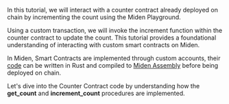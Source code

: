 In this tutorial, we will interact with a counter contract already deployed on chain by incrementing the count using the Miden Playground.

Using a custom transaction, we will invoke the increment function within the counter contract to update the count. This tutorial provides a foundational understanding of interacting with custom smart contracts on Miden.

In Miden, Smart Contracts are implemented through custom accounts, their [code](https://0xmiden.github.io/miden-docs/glossary.html#accountcode) can be written in Rust and compiled to [Miden Assembly](https://0xmiden.github.io/miden-docs/glossary.html#miden-assembly) before being deployed on chain.

Let's dive into the Counter Contract code by understanding how the **get_count** and **increment_count** procedures are implemented.
